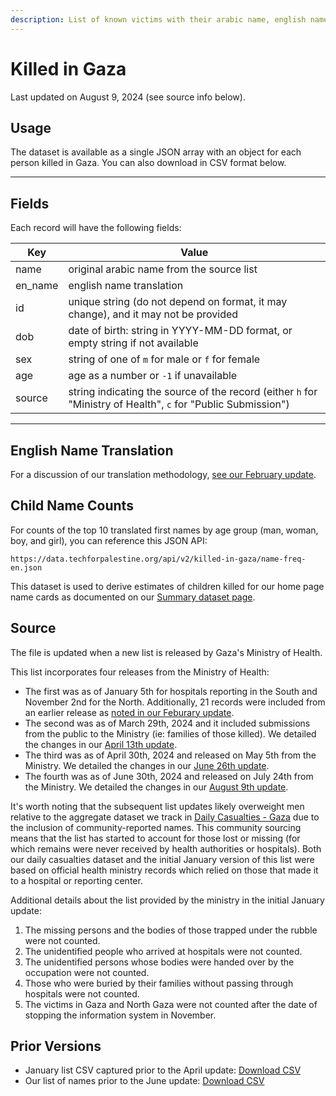```yaml
---
description: List of known victims with their arabic name, english name, birth date, gender, and ID number. Derived from a list issued by health officials in Gaza. Available in JSON and CSV formats. Useful applications include tributes, demographics, search, family analysis.
---
```


# Killed in Gaza

Last updated on August 9, 2024 (see source info below).


<KilledListCountLabel />
<KilledListExplorer />

## Usage

The dataset is available as a single JSON array with an object for each person killed in Gaza. You can also download in CSV format below.


<JSONFileLinks resource="KilledInGaza_V2" />

---

## Fields

Each record will have the following fields:

| Key     | Value                                                                                                         |
| ------- | ------------------------------------------------------------------------------------------------------------- |
| name    | original arabic name from the source list                                                                     |
| en_name | english name translation                                                                                      |
| id      | unique string (do not depend on format, it may change), and it may not be provided                            |
| dob     | date of birth: string in YYYY-MM-DD format, or empty string if not available                                  |
| sex     | string of one of `m` for male or `f` for female                                                               |
| age     | age as a number or `-1` if unavailable                                                                        |
| source  | string indicating the source of the record (either `h` for "Ministry of Health", `c` for "Public Submission") |

---

## English Name Translation

For a discussion of our translation methodology, [see our February update](/updates/killed-in-gaza-update-1).

## Child Name Counts

For counts of the top 10 translated first names by age group (man, woman, boy, and girl), you can reference this JSON API:

```
https://data.techforpalestine.org/api/v2/killed-in-gaza/name-freq-en.json
```

This dataset is used to derive estimates of children killed for our home page name cards as documented on our [Summary dataset page](/docs/summary/#killed-children-by-name-usage).

## Source

The file is updated when a new list is released by Gaza's Ministry of Health.

This list incorporates four releases from the Ministry of Health:

- The first was as of January 5th for hospitals reporting in the South and November 2nd for the North. Additionally, 21 records were included from an earlier release as [noted in our Feburary update](/updates/killed-in-gaza-update-1#notable-changes).
- The second was as of March 29th, 2024 and it included submissions from the public to the Ministry (ie: families of those killed). We detailed the changes in our [April 13th update](/updates/killed-in-gaza-update-2).
- The third was as of April 30th, 2024 and released on May 5th from the Ministry. We detailed the changes in our [June 26th update](/updates/killed-in-gaza-update-3).
- The fourth was as of June 30th, 2024 and released on July 24th from the Ministry. We detailed the changes in our [August 9th update](/updates/killed-in-gaza-update-4).

It's worth noting that the subsequent list updates likely overweight men relative to the aggregate dataset we track in [Daily Casualties - Gaza](/docs/casualties-daily) due to the inclusion of community-reported names. This community sourcing means that the list has started to account for those lost or missing (for which remains were never received by health authorities or hospitals). Both our daily casualties dataset and the initial January version of this list were based on official health ministry records which relied on those that made it to a hospital or reporting center.

Additional details about the list provided by the ministry in the initial January update:

1. The missing persons and the bodies of those trapped under the rubble were not counted.
2. The unidentified people who arrived at hospitals were not counted.
3. The unidentified persons whose bodies were handed over by the occupation were not counted.
4. Those who were buried by their families without passing through hospitals were not counted.
5. The victims in Gaza and North Gaza were not counted after the date of stopping the information system in November.

## Prior Versions

- January list CSV captured prior to the April update: <a href="/sources/20240413killed-in-gaza.csv">Download CSV</a>
- Our list of names prior to the June update: <a href="/sources/20240808killed-in-gaza.csv">Download CSV</a>
